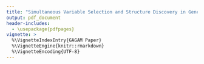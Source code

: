 ```yaml
---
title: "Simultaneous Variable Selection and Structure Discovery in Generalized Additive Models"
output: pdf_document
header-includes:
  - \usepackage{pdfpages}
vignette: >
  %\VignetteIndexEntry{GAGAM Paper}
  %\VignetteEngine{knitr::rmarkdown}
  %\VignetteEncoding{UTF-8}
---
```

\includepdf[pages={-}]{GAGAMpaper.pdf}
